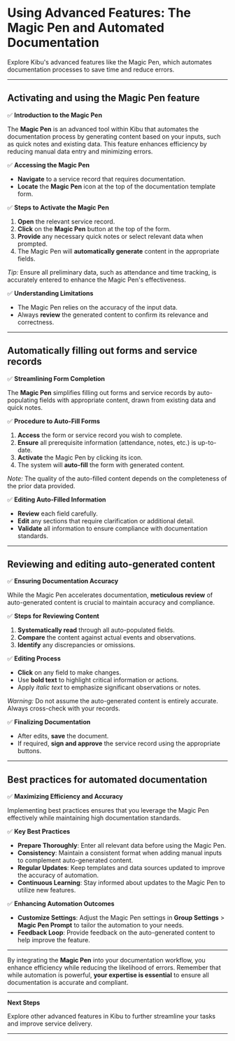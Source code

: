 # Using Advanced Features: The Magic Pen and Automated Documentation

Explore Kibu's advanced features like the Magic Pen, which automates documentation processes to save time and reduce errors.

---

## Activating and using the Magic Pen feature

✅ **Introduction to the Magic Pen**

The **Magic Pen** is an advanced tool within Kibu that automates the documentation process by generating content based on your inputs, such as quick notes and existing data. This feature enhances efficiency by reducing manual data entry and minimizing errors.

✅ **Accessing the Magic Pen**

- **Navigate** to a service record that requires documentation.
- **Locate** the **Magic Pen** icon at the top of the documentation template form.

✅ **Steps to Activate the Magic Pen**

1. **Open** the relevant service record.
2. **Click** on the **Magic Pen** button at the top of the form.
3. **Provide** any necessary quick notes or select relevant data when prompted.
4. The Magic Pen will **automatically generate** content in the appropriate fields.

*Tip:* Ensure all preliminary data, such as attendance and time tracking, is accurately entered to enhance the Magic Pen's effectiveness.

✅ **Understanding Limitations**

- The Magic Pen relies on the accuracy of the input data.
- Always **review** the generated content to confirm its relevance and correctness.

---

## Automatically filling out forms and service records

✅ **Streamlining Form Completion**

The **Magic Pen** simplifies filling out forms and service records by auto-populating fields with appropriate content, drawn from existing data and quick notes.

✅ **Procedure to Auto-Fill Forms**

1. **Access** the form or service record you wish to complete.
2. **Ensure** all prerequisite information (attendance, notes, etc.) is up-to-date.
3. **Activate** the Magic Pen by clicking its icon.
4. The system will **auto-fill** the form with generated content.

*Note:* The quality of the auto-filled content depends on the completeness of the prior data provided.

✅ **Editing Auto-Filled Information**

- **Review** each field carefully.
- **Edit** any sections that require clarification or additional detail.
- **Validate** all information to ensure compliance with documentation standards.

---

## Reviewing and editing auto-generated content

✅ **Ensuring Documentation Accuracy**

While the Magic Pen accelerates documentation, **meticulous review** of auto-generated content is crucial to maintain accuracy and compliance.

✅ **Steps for Reviewing Content**

1. **Systematically read** through all auto-populated fields.
2. **Compare** the content against actual events and observations.
3. **Identify** any discrepancies or omissions.

✅ **Editing Process**

- **Click** on any field to make changes.
- Use **bold text** to highlight critical information or actions.
- Apply *italic text* to emphasize significant observations or notes.

*Warning:* Do not assume the auto-generated content is entirely accurate. Always cross-check with your records.

✅ **Finalizing Documentation**

- After edits, **save** the document.
- If required, **sign and approve** the service record using the appropriate buttons.

---

## Best practices for automated documentation

✅ **Maximizing Efficiency and Accuracy**

Implementing best practices ensures that you leverage the Magic Pen effectively while maintaining high documentation standards.

✅ **Key Best Practices**

- **Prepare Thoroughly**: Enter all relevant data before using the Magic Pen.
- **Consistency**: Maintain a consistent format when adding manual inputs to complement auto-generated content.
- **Regular Updates**: Keep templates and data sources updated to improve the accuracy of automation.
- **Continuous Learning**: Stay informed about updates to the Magic Pen to utilize new features.

✅ **Enhancing Automation Outcomes**

- **Customize Settings**: Adjust the Magic Pen settings in **Group Settings** > **Magic Pen Prompt** to tailor the automation to your needs.
- **Feedback Loop**: Provide feedback on the auto-generated content to help improve the feature.

---

By integrating the **Magic Pen** into your documentation workflow, you enhance efficiency while reducing the likelihood of errors. Remember that while automation is powerful, **your expertise is essential** to ensure all documentation is accurate and compliant.

---

**Next Steps**

Explore other advanced features in Kibu to further streamline your tasks and improve service delivery.

---
